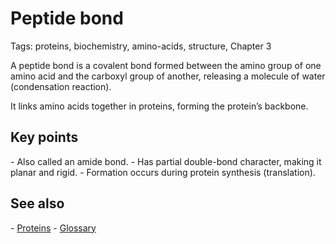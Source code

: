 = Peptide bond =

Tags: proteins, biochemistry, amino-acids, structure, Chapter 3

A peptide bond is a covalent bond formed between the amino group of one amino acid and the carboxyl group of another, releasing a molecule of water (condensation reaction).

It links amino acids together in proteins, forming the protein’s backbone.

== Key points ==
- Also called an amide bond.
- Has partial double-bond character, making it planar and rigid.
- Formation occurs during protein synthesis (translation).

== See also ==
- [[proteins|Proteins]]
- [[../glossary|Glossary]]

